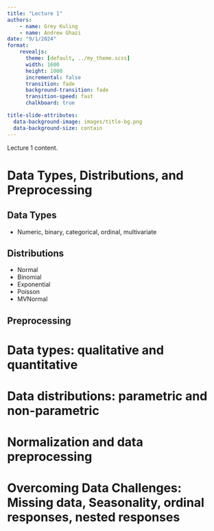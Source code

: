 ```yaml
---
title: "Lecture 1"
authors:
    - name: Grey Kuling
    - name: Andrew Ghazi
date: "9/1/2024"
format: 
    revealjs:
      theme: [default, ../my_theme.scss]
      width: 1600
      height: 1000
      incremental: false
      transition: fade
      background-transition: fade
      transition-speed: fast
      chalkboard: true

title-slide-attributes: 
  data-background-image: images/title-bg.png
  data-background-size: contain
---
```


Lecture 1 content.

# Data Types, Distributions, and Preprocessing

## Data Types

* Numeric, binary, categorical, ordinal, multivariate

## Distributions

* Normal
* Binomial
* Exponential
* Poisson
* MVNormal

## Preprocessing

# Data types: qualitative and quantitative



# Data distributions: parametric and non-parametric



# Normalization and data preprocessing



# Overcoming Data Challenges: Missing data, Seasonality, ordinal responses, nested responses



